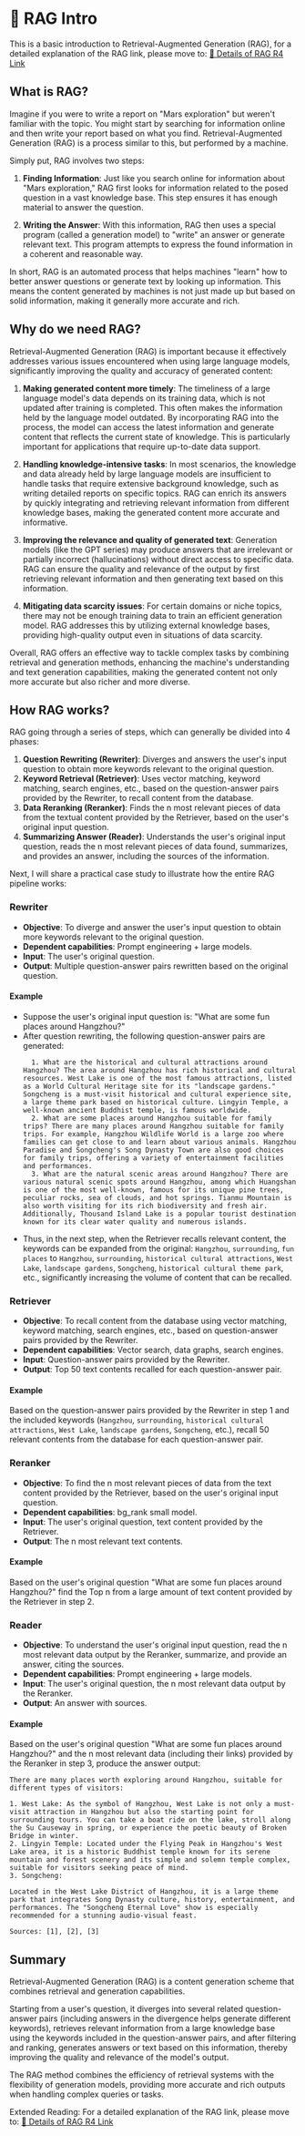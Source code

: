 
# 🔗 RAG Intro

This is a basic introduction to Retrieval-Augmented Generation (RAG), for a detailed explanation of the RAG link, please move to: [🔗 Details of RAG R4 Link](../ai-era/rag-r4.mdx)

## What is RAG?

Imagine if you were to write a report on "Mars exploration" but weren't familiar with the topic. You might start by searching for information online and then write your report based on what you find. Retrieval-Augmented Generation (RAG) is a process similar to this, but performed by a machine.

Simply put, RAG involves two steps:

1. **Finding Information**: Just like you search online for information about "Mars exploration," RAG first looks for information related to the posed question in a vast knowledge base. This step ensures it has enough material to answer the question.

2. **Writing the Answer**: With this information, RAG then uses a special program (called a generation model) to "write" an answer or generate relevant text. This program attempts to express the found information in a coherent and reasonable way.

In short, RAG is an automated process that helps machines "learn" how to better answer questions or generate text by looking up information. This means the content generated by machines is not just made up but based on solid information, making it generally more accurate and rich.

## Why do we need RAG?

Retrieval-Augmented Generation (RAG) is important because it effectively addresses various issues encountered when using large language models, significantly improving the quality and accuracy of generated content:

1. **Making generated content more timely**: The timeliness of a large language model's data depends on its training data, which is not updated after training is completed. This often makes the information held by the language model outdated. By incorporating RAG into the process, the model can access the latest information and generate content that reflects the current state of knowledge. This is particularly important for applications that require up-to-date data support.

2. **Handling knowledge-intensive tasks**: In most scenarios, the knowledge and data already held by large language models are insufficient to handle tasks that require extensive background knowledge, such as writing detailed reports on specific topics. RAG can enrich its answers by quickly integrating and retrieving relevant information from different knowledge bases, making the generated content more accurate and informative.

3. **Improving the relevance and quality of generated text**: Generation models (like the GPT series) may produce answers that are irrelevant or partially incorrect (hallucinations) without direct access to specific data. RAG can ensure the quality and relevance of the output by first retrieving relevant information and then generating text based on this information.

4. **Mitigating data scarcity issues**: For certain domains or niche topics, there may not be enough training data to train an efficient generation model. RAG addresses this by utilizing external knowledge bases, providing high-quality output even in situations of data scarcity.

Overall, RAG offers an effective way to tackle complex tasks by combining retrieval and generation methods, enhancing the machine's understanding and text generation capabilities, making the generated content not only more accurate but also richer and more diverse.

## How RAG works?

RAG going through a series of steps, which can generally be divided into 4 phases:

1. **Question Rewriting (Rewriter)**: Diverges and answers the user's input question to obtain more keywords relevant to the original question.
2. **Keyword Retrieval (Retriever)**: Uses vector matching, keyword matching, search engines, etc., based on the question-answer pairs provided by the Rewriter, to recall content from the database.
3. **Data Reranking (Reranker)**: Finds the n most relevant pieces of data from the textual content provided by the Retriever, based on the user's original input question.
4. **Summarizing Answer (Reader)**: Understands the user's original input question, reads the n most relevant pieces of data found, summarizes, and provides an answer, including the sources of the information.

Next, I will share a practical case study to illustrate how the entire RAG pipeline works:

<Steps>

### Rewriter

- **Objective**: To diverge and answer the user's input question to obtain more keywords relevant to the original question.
- **Dependent capabilities**: Prompt engineering + large models.
- **Input**: The user's original question.
- **Output**: Multiple question-answer pairs rewritten based on the original question.

#### Example

- Suppose the user's original input question is: "What are some fun places around Hangzhou?"
- After question rewriting, the following question-answer pairs are generated:
  ```
    1. What are the historical and cultural attractions around Hangzhou? The area around Hangzhou has rich historical and cultural resources. West Lake is one of the most famous attractions, listed as a World Cultural Heritage site for its "landscape gardens." Songcheng is a must-visit historical and cultural experience site, a large theme park based on historical culture. Lingyin Temple, a well-known ancient Buddhist temple, is famous worldwide.
    2. What are some places around Hangzhou suitable for family trips? There are many places around Hangzhou suitable for family trips. For example, Hangzhou Wildlife World is a large zoo where families can get close to and learn about various animals. Hangzhou Paradise and Songcheng's Song Dynasty Town are also good choices for family trips, offering a variety of entertainment facilities and performances.
    3. What are the natural scenic areas around Hangzhou? There are various natural scenic spots around Hangzhou, among which Huangshan is one of the most well-known, famous for its unique pine trees, peculiar rocks, sea of clouds, and hot springs. Tianmu Mountain is also worth visiting for its rich biodiversity and fresh air. Additionally, Thousand Island Lake is a popular tourist destination known for its clear water quality and numerous islands.
  ```
- Thus, in the next step, when the Retriever recalls relevant content, the keywords can be expanded from the original: `Hangzhou`, `surrounding`, `fun places` to `Hangzhou`, `surrounding`, `historical cultural attractions`, `West Lake`, `landscape gardens`, `Songcheng`, `historical cultural theme park`, etc., significantly increasing the volume of content that can be recalled.

### Retriever

- **Objective**: To recall content from the database using vector matching, keyword matching, search engines, etc., based on question-answer pairs provided by the Rewriter.
- **Dependent capabilities**: Vector search, data graphs, search engines.
- **Input**: Question-answer pairs provided by the Rewriter.
- **Output**: Top 50 text contents recalled for each question-answer pair.

#### Example

Based on the question-answer pairs provided by the Rewriter in step 1 and the included keywords (`Hangzhou`, `surrounding`, `historical cultural attractions`, `West Lake`, `landscape gardens`, `Songcheng`, etc.), recall 50 relevant contents from the database for each question-answer pair.

### Reranker

- **Objective**: To find the n most relevant pieces of data from the text content provided by the Retriever, based on the user's original input question.
- **Dependent capabilities**: bg_rank small model.
- **Input**: The user's original question, text content provided by the Retriever.
- **Output**: The n most relevant text contents.

#### Example

Based on the user's original question "What are some fun places around Hangzhou?" find the Top n from a large amount of text content provided by the Retriever in step 2.

### Reader

- **Objective**: To understand the user's original input question, read the n most relevant data output by the Reranker, summarize, and provide an answer, citing the sources.
- **Dependent capabilities**: Prompt engineering + large models.
- **Input**: The user's original question, the n most relevant data output by the Reranker.
- **Output**: An answer with sources.

#### Example

Based on the user's original question "What are some fun places around Hangzhou?" and the n most relevant data (including their links) provided by the Reranker in step 3, produce the answer output:
```
There are many places worth exploring around Hangzhou, suitable for different types of visitors:

1. West Lake: As the symbol of Hangzhou, West Lake is not only a must-visit attraction in Hangzhou but also the starting point for surrounding tours. You can take a boat ride on the lake, stroll along the Su Causeway in spring, or experience the poetic beauty of Broken Bridge in winter.
2. Lingyin Temple: Located under the Flying Peak in Hangzhou's West Lake area, it is a historic Buddhist temple known for its serene mountain and forest scenery and its simple and solemn temple complex, suitable for visitors seeking peace of mind.
3. Songcheng:

Located in the West Lake District of Hangzhou, it is a large theme park that integrates Song Dynasty culture, history, entertainment, and performances. The "Songcheng Eternal Love" show is especially recommended for a stunning audio-visual feast.

Sources: [1], [2], [3]
```

</Steps>

## Summary

Retrieval-Augmented Generation (RAG) is a content generation scheme that combines retrieval and generation capabilities.

Starting from a user's question, it diverges into several related question-answer pairs (including answers in the divergence helps generate different keywords), retrieves relevant information from a large knowledge base using the keywords included in the question-answer pairs, and after filtering and ranking, generates answers or text based on this information, thereby improving the quality and relevance of the model's output.

The RAG method combines the efficiency of retrieval systems with the flexibility of generation models, providing more accurate and rich outputs when handling complex queries or tasks.

Extended Reading: For a detailed explanation of the RAG link, please move to: [🔗 Details of RAG R4 Link](../ai-era/rag-r4.mdx)